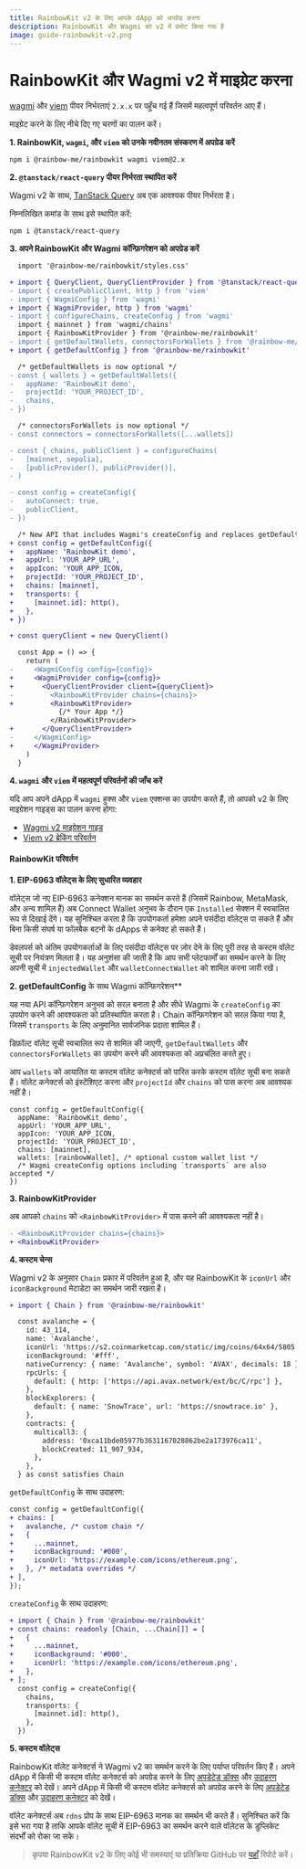 ```yaml
---
title: RainbowKit v2 के लिए आपके dApp को अपग्रेड करना
description: RainbowKit और Wagmi को v2 में प्रमोट किया गया है
image: guide-rainbowkit-v2.png
---
```


# RainbowKit और Wagmi v2 में माइग्रेट करना

[wagmi](https://wagmi.sh) और [viem](https://viem.sh) पीयर निर्भरताएं `2.x.x` पर पहुँच गई हैं जिसमें महत्वपूर्ण परिवर्तन आए हैं।

माइग्रेट करने के लिए नीचे दिए गए चरणों का पालन करें।

**1. RainbowKit, `wagmi`, और `viem` को उनके नवीनतम संस्करण में अपग्रेड करें**

```bash
npm i @rainbow-me/rainbowkit wagmi viem@2.x
```

**2. `@tanstack/react-query` पीयर निर्भरता स्थापित करें**

Wagmi v2 के साथ, [TanStack Query](https://tanstack.com/query/v5/docs/react/overview) अब एक आवश्यक पीयर निर्भरता है।

निम्नलिखित कमांड के साथ इसे स्थापित करें:

```bash
npm i @tanstack/react-query
```

**3. अपने RainbowKit और Wagmi कॉन्फ़िगरेशन को अपग्रेड करें**

```diff
  import '@rainbow-me/rainbowkit/styles.css'

+ import { QueryClient, QueryClientProvider } from '@tanstack/react-query'
- import { createPublicClient, http } from 'viem'
- import { WagmiConfig } from 'wagmi'
+ import { WagmiProvider, http } from 'wagmi'
- import { configureChains, createConfig } from 'wagmi'
  import { mainnet } from 'wagmi/chains'
  import { RainbowKitProvider } from '@rainbow-me/rainbowkit'
- import { getDefaultWallets, connectorsForWallets } from '@rainbow-me/rainbowkit'
+ import { getDefaultConfig } from '@rainbow-me/rainbowkit'

  /* getDefaultWallets is now optional */
- const { wallets } = getDefaultWallets({
-   appName: 'RainbowKit demo',
-   projectId: 'YOUR_PROJECT_ID',
-   chains,
- })

  /* connectorsForWallets is now optional */
- const connectors = connectorsForWallets([...wallets])

- const { chains, publicClient } = configureChains( 
-   [mainnet, sepolia], 
-   [publicProvider(), publicProvider()],
- )

- const config = createConfig({
-   autoConnect: true,
-   publicClient,
- })

  /* New API that includes Wagmi's createConfig and replaces getDefaultWallets and connectorsForWallets */
+ const config = getDefaultConfig({
+   appName: 'RainbowKit demo',
+   appUrl: 'YOUR_APP_URL',
+   appIcon: 'YOUR_APP_ICON,
+   projectId: 'YOUR_PROJECT_ID',
+   chains: [mainnet],
+   transports: {
+     [mainnet.id]: http(),
+   },
+ })

+ const queryClient = new QueryClient()

  const App = () => {
    return (
-     <WagmiConfig config={config}>
+     <WagmiProvider config={config}>
+       <QueryClientProvider client={queryClient}>
-         <RainbowKitProvider chains={chains}>
+         <RainbowKitProvider>
            {/* Your App */}
          </RainbowKitProvider>
+       </QueryClientProvider>
-     </WagmiConfig>
+     </WagmiProvider>
    )
  }
```

**4. `wagmi` और `viem` में महत्वपूर्ण परिवर्तनों की जाँच करें**

यदि आप अपने dApp में `wagmi` हुक्स और `viem` एक्शन्स का उपयोग करते हैं, तो आपको v2 के लिए माइग्रेशन गाइड्स का पालन करना होगा:

- [Wagmi v2 माइग्रेशन गाइड](https://wagmi.sh/react/guides/migrate-from-v1-to-v2)
- [Viem v2 ब्रेकिंग परिवर्तन](https://viem.sh/docs/migration-guide.html#_2-x-x-breaking-changes)

#### RainbowKit परिवर्तन

**1. EIP-6963 वॉलेट्स के लिए सुधारित व्यवहार**

वॉलेट्स जो नए EIP-6963 कनेक्शन मानक का समर्थन करते हैं (जिसमें Rainbow, MetaMask, और अन्य शामिल हैं) अब Connect Wallet अनुभव के दौरान एक `Installed` सेक्शन में स्वचालित रूप से दिखाई देंगे। यह सुनिश्चित करता है कि उपयोगकर्ता हमेशा अपने पसंदीदा वॉलेट्स पा सकते हैं और बिना किसी संघर्ष या फॉलबैक बटनों के dApps से कनेक्ट हो सकते हैं।

डेवलपर्स को अंतिम उपयोगकर्ताओं के लिए पसंदीदा वॉलेट्स पर ज़ोर देने के लिए पूरी तरह से कस्टम वॉलेट सूची पर नियंत्रण मिलता है। यह अनुशंसा की जाती है कि आप सभी प्लेटफार्मों का समर्थन करने के लिए अपनी सूची में `injectedWallet` और `walletConnectWallet` को शामिल करना जारी रखें।

**2. getDefaultConfig** के साथ Wagmi कॉन्फ़िगरेशन\*\*

यह नया API कॉन्फ़िगरेशन अनुभव को सरल बनाता है और सीधे Wagmi के `createConfig` का उपयोग करने की आवश्यकता को प्रतिस्थापित करता है। Chain कॉन्फ़िगरेशन को सरल किया गया है, जिसमें `transports` के लिए अनुमानित सार्वजनिक प्रदाता शामिल हैं।

डिफ़ॉल्ट वॉलेट सूची स्वचालित रूप से शामिल की जाएगी, `getDefaultWallets` और `connectorsForWallets` का उपयोग करने की आवश्यकता को अप्रचलित करते हुए।

आप `wallets` को आयातित या कस्टम वॉलेट कनेक्टर्स को पारित करके कस्टम वॉलेट सूची बना सकते हैं। वॉलेट कनेक्टर्स को इंस्टेंशिएट करना और `projectId` और `chains` को पास करना अब आवश्यक नहीं है।

```
const config = getDefaultConfig({
  appName: 'RainbowKit demo',
  appUrl: 'YOUR_APP_URL',
  appIcon: 'YOUR_APP_ICON,
  projectId: 'YOUR_PROJECT_ID',
  chains: [mainnet],
  wallets: [rainbowWallet], /* optional custom wallet list */
  /* Wagmi createConfig options including `transports` are also accepted */
})
```

**3. RainbowKitProvider**

अब आपको `chains` को `<RainbowKitProvider>` में पास करने की आवश्यकता नहीं है।

```diff
- <RainbowKitProvider chains={chains}>
+ <RainbowKitProvider>
```

**4. कस्टम चेन्स**

Wagmi v2 के अनुसार `Chain` प्रकार में परिवर्तन हुआ है, और यह RainbowKit के `iconUrl` और `iconBackground` मेटाडेटा का समर्थन जारी रखता है।

```diff
+ import { Chain } from '@rainbow-me/rainbowkit'

  const avalanche = {
    id: 43_114,
    name: 'Avalanche',
    iconUrl: 'https://s2.coinmarketcap.com/static/img/coins/64x64/5805.png',
    iconBackground: '#fff',
    nativeCurrency: { name: 'Avalanche', symbol: 'AVAX', decimals: 18 },
    rpcUrls: {
      default: { http: ['https://api.avax.network/ext/bc/C/rpc'] },
    },
    blockExplorers: {
      default: { name: 'SnowTrace', url: 'https://snowtrace.io' },
    },
    contracts: {
      multicall3: {
        address: '0xca11bde05977b3631167028862be2a173976ca11',
        blockCreated: 11_907_934,
      },
    },
  } as const satisfies Chain
```

`getDefaultConfig` के साथ उदाहरण:

```diff
const config = getDefaultConfig({
+ chains: [
+   avalanche, /* custom chain */
+   {
+     ...mainnet,
+     iconBackground: '#000',
+     iconUrl: 'https://example.com/icons/ethereum.png',
+   }, /* metadata overrides */
+ ],
});
```

`createConfig` के साथ उदाहरण:

```diff
+ import { Chain } from '@rainbow-me/rainbowkit'
+ const chains: readonly [Chain, ...Chain[]] = [
+   {
+     ...mainnet,
+     iconBackground: '#000',
+     iconUrl: 'https://example.com/icons/ethereum.png',
+   },
+ ];
  const config = createConfig({
    chains,
    transports: {
      [mainnet.id]: http(),
    },
  })
```

**5. कस्टम वॉलेट्स**

RainbowKit वॉलेट कनेक्टर्स ने Wagmi v2 का समर्थन करने के लिए पर्याप्त परिवर्तन किए हैं। अपने dApp में किसी भी कस्टम वॉलेट कनेक्टर्स को अपग्रेड करने के लिए [अपडेटेड डॉक्स](https://www.rainbowkit.com/docs/custom-wallets) और [उदाहरण कनेक्टर](packages/rainbowkit/src/wallets/walletConnectors/rainbowWallet/rainbowWallet.ts) को देखें। अपने dApp में किसी भी कस्टम वॉलेट कनेक्टर्स को अपग्रेड करने के लिए [अपडेटेड डॉक्स](https://www.rainbowkit.com/docs/custom-wallets) और [उदाहरण कनेक्टर](packages/rainbowkit/src/wallets/walletConnectors/rainbowWallet/rainbowWallet.ts) को देखें।

वॉलेट कनेक्टर्स अब `rdns` प्रोप के साथ EIP-6963 मानक का समर्थन भी करते हैं। सुनिश्चित करें कि इसे भरा गया है ताकि आपके वॉलेट सूची में EIP-6963 का समर्थन करने वाले वॉलेटस के डुप्लिकेट संदर्भों को रोका जा सके।

> कृपया RainbowKit v2 के लिए कोई भी समस्याएं या प्रतिक्रिया GitHub पर [यहाँ](https://github.com/rainbow-me/rainbowkit/issues/new/choose) रिपोर्ट करें।
